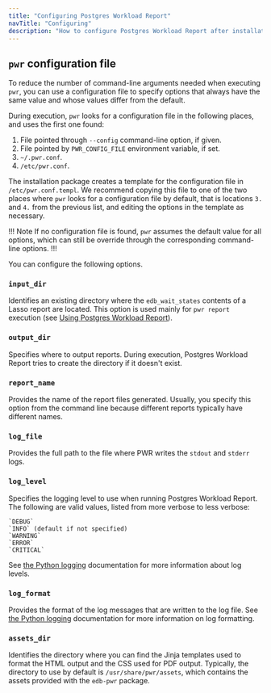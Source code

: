 ```yaml
---
title: "Configuring Postgres Workload Report"
navTitle: "Configuring"
description: "How to configure Postgres Workload Report after installation"
---
```


## `pwr` configuration file

To reduce the number of command-line arguments needed when executing `pwr`, you can use a configuration file to specify options that always have the same value and whose values differ from the default.

During execution, `pwr` looks for a configuration file in the following places, and uses the first one found:

1. File pointed through `--config` command-line option, if given.
2. File pointed by `PWR_CONFIG_FILE` environment variable, if set.
3. `~/.pwr.conf`.
4. `/etc/pwr.conf`.

The installation package creates a template for the configuration file in `/etc/pwr.conf.templ`. We recommend copying this file to one of the
two places where `pwr` looks for a configuration file by default, that is locations `3.` and `4.` from the previous list, and editing the options in the template as necessary.

!!! Note
If no configuration file is found, `pwr` assumes the default value for all options, which can still be override through the corresponding command-line options.
!!!

You can configure the following options.

### `input_dir`

Identifies an existing directory where the `edb_wait_states` contents of a Lasso report are located. This option is used mainly for `pwr report` execution (see [Using Postgres Workload Report](using)).

### `output_dir`

Specifies where to output reports. During execution, Postgres Workload Report tries to create the directory if it doesn't exist.

### `report_name`

Provides the name of the report files generated. Usually, you specify this option from the command line because different reports typically have different names.

### `log_file`

Provides the full path to the file where PWR writes the `stdout` and `stderr` logs.

### `log_level`

Specifies the logging level to use when running Postgres Workload Report. The following are valid values, listed from more verbose to less verbose: 

    `DEBUG`
    `INFO` (default if not specified)
    `WARNING`
    `ERROR`
    `CRITICAL`

See [the Python logging](https://docs.python.org/3/library/logging.html#logging-levels) documentation for more information about log levels.

### `log_format`

Provides the format of the log messages that are written to the log file. See [the Python logging](https://docs.python.org/3/library/logging.html#logrecord-attributes) documentation for more information on log formatting.

### `assets_dir`

Identifies the directory where you can find the Jinja templates used to format the HTML output and the CSS used for PDF output. Typically, the directory to use by default is `/usr/share/pwr/assets`, which contains the assets provided with the `edb-pwr` package.
